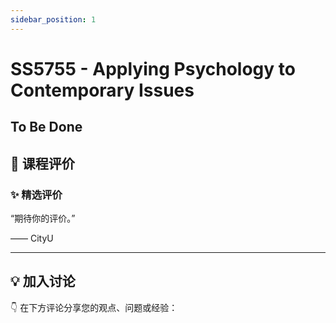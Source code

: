 ```yaml
---
sidebar_position: 1
---
```



# SS5755 - Applying Psychology to Contemporary Issues

## To Be Done

## **💬 课程评价**

### ✨ **精选评价**
<div className={commentStyles.commentBox}>
    <p className={commentStyles.commentText}>
        “期待你的评价。”
    </p>
    <p className={commentStyles.commentAuthor}>—— CityU</p>
</div>

---

## **💡 加入讨论**

👇 在下方评论分享您的观点、问题或经验：
<Utterances />
